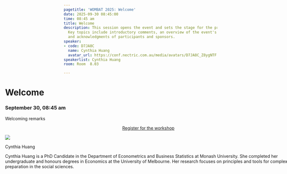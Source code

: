 ```yaml
---
pagetitle: 'WOMBAT 2025: Welcome'
date: 2025-09-30 08:45:00
time: 08:45 am
title: Welcome
description: This session opens the event and sets the stage for the program ahead.
  Key topics include introductory comments, an overview of the event's objectives,
  and acknowledgments of participants and sponsors.
speaker:
- code: D7JA8C
  name: Cynthia Huang
  avatar_url: https://conf.nectric.com.au/media/avatars/D7JA8C_Z8ygNTF.jpeg
speakerlist: Cynthia Huang
room: Room  8.03

---
```


:::::: {.grid style="width: 100vw;  transform: translateX(-20%);"}
::: {#sponsors_banner .g-col-12 .title}
# Welcome

### September 30, 08:45 am
:::

::: {.g-col-12 .full_text_block style="min-width: 640px; max-width:1080px; margin: 0 auto"}

Welcoming remarks



:::{.register-btn style="width: 20%; margin: 0 auto; display: block"}
[Register for the workshop](https://events.humanitix.com/wombat-2025-day-2-workshop)
:::



::: speaker

:::{.speaker-header}
![](https://conf.nectric.com.au/media/avatars/D7JA8C_Z8ygNTF.jpeg) 
:::

:::{.speaker-name}
Cynthia Huang
:::

:::{.speaker-bio}
Cynthia Huang is a PhD Candidate in the Department of Econometrics and Business Statistics at Monash University. She completed her undergraduate and honours degrees in Economics at the University of Melbourne. Her research focuses on principles and tools for complex data preparation in the social sciences.
:::

:::



:::

<div>

</div>
::::::

```{=html}
<style>
#title-block-header {
display: none !important;
}
</style>
```
